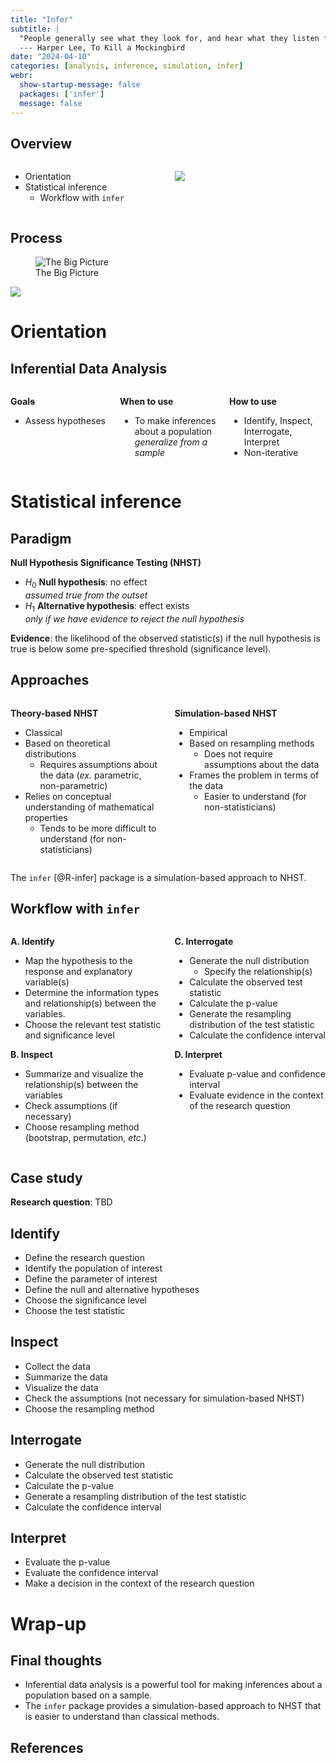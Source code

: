 ```yaml
---
title: "Infer"
subtitle: |
  "People generally see what they look for, and hear what they listen for."\
  --- Harper Lee, To Kill a Mockingbird
date: "2024-04-10"
categories: [analysis, inference, simulation, infer]
webr:
  show-startup-message: false
  packages: ['infer']
  message: false
---
```


## Overview

:::: {.columns}
::: {.column width="50%"}
- Orientation
- Statistical inference
  - Workflow with `infer`
:::

::: {.column width="50%"}
![](images/infer-ai.png)
:::
::::


```{=html}
<style>
table {
  font-size: 0.8em;
}
</style>
```

## Process

![The Big Picture](images/qtal-big-picture.png)

![](images/you-are-here.drawio.png){.absolute top=50 right=225}

# Orientation

## Inferential Data Analysis

:::: {.columns}
::: {.column width="33%"}
**Goal~~s~~**

- Assess hypotheses
:::

::: {.column width="33%"}
**When to use**

- To make inferences about a population\
*generalize from a sample*
:::

::: {.column width="33%"}
**How to use**

- Identify, Inspect, Interrogate, Interpret
- Non-iterative
:::
::::

# Statistical inference

## Paradigm

**Null Hypothesis Significance Testing (NHST)**

- $H_0$ **Null hypothesis**: no effect\
*assumed true from the outset*
- $H_1$ **Alternative hypothesis**: effect exists\
*only if we have evidence to reject the null hypothesis*

**Evidence**: the likelihood of the observed statistic(s) if the null hypothesis is true is below some pre-specified threshold (significance level).

## Approaches {.smaller}

:::: {.columns}
::: {.column width="50%"}
**Theory-based NHST**

- Classical
- Based on theoretical distributions
  - Requires assumptions about the data (*ex.* parametric, non-parametric)
- Relies on conceptual understanding of mathematical properties
  - Tends to be more difficult to understand (for non-statisticians)
:::

::: {.column width="50%"}
**Simulation-based NHST**

- Empirical
- Based on resampling methods
  - Does not require assumptions about the data
- Frames the problem in terms of the data
  - Easier to understand (for non-statisticians)
:::
::::

The `infer` [@R-infer] package is a simulation-based approach to NHST.

## Workflow with `infer` {.smaller}

:::: {.columns}
::: {.column width="50%"}
**A. Identify**

- Map the hypothesis to the response and explanatory variable(s)
- Determine the information types and relationship(s) between the variables.
- Choose the relevant test statistic and significance level

**B. Inspect**

- Summarize and visualize the relationship(s) between the variables
- Check assumptions (if necessary)
- Choose resampling method (bootstrap, permutation, *etc*.)

:::

::: {.column width="50%"}
**C. Interrogate**

- Generate the null distribution
  - Specify the relationship(s)
- Calculate the observed test statistic
- Calculate the p-value
- Generate the resampling distribution of the test statistic
- Calculate the confidence interval

**D. Interpret**

- Evaluate p-value and confidence interval
- Evaluate evidence in the context of the research question

:::
::::

## Case study

**Research question**: TBD


## Identify

- Define the research question
- Identify the population of interest
- Define the parameter of interest
- Define the null and alternative hypotheses
- Choose the significance level
- Choose the test statistic

## Inspect

- Collect the data
- Summarize the data
- Visualize the data
- Check the assumptions (not necessary for simulation-based NHST)
- Choose the resampling method

## Interrogate

- Generate the null distribution
- Calculate the observed test statistic
- Calculate the p-value
- Generate a resampling distribution of the test statistic
- Calculate the confidence interval

## Interpret

- Evaluate the p-value
- Evaluate the confidence interval
- Make a decision in the context of the research question

# Wrap-up

## Final thoughts

- Inferential data analysis is a powerful tool for making inferences about a population based on a sample.
- The `infer` package provides a simulation-based approach to NHST that is easier to understand than classical methods.

## References


